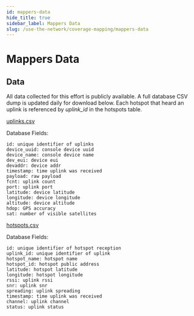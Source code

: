 ```yaml
---
id: mappers-data
hide_title: true
sidebar_label: Mappers Data
slug: /use-the-network/coverage-mapping/mappers-data
---
```


# Mappers Data

## Data

All data collected for this effort is publicly available. A full database CSV
dump is updated daily for download below. Each hotspot that heard an uplink is
referenced by _uplink_id_ in the hotspots table.

[uplinks.csv](https://coverage-dumps.s3-us-west-2.amazonaws.com/daily-csv-dumps/uplinks.csv)

Database Fields:

```text
id: unique identifier of uplinks
device_uuid: console device uuid
device_name: console device name
dev_eui: device eui
devaddr: device addr
timestamp: time uplink was received
payload: raw payload
fcnt: uplink count
port: uplink port
latitude: device latitude
longitude: device longitude
altitude: device altitude
hdop: GPS accuracy
sat: number of visible satellites
```

[hotspots.csv](https://coverage-dumps.s3-us-west-2.amazonaws.com/daily-csv-dumps/hotspots.csv)

Database Fields:

```text
id: unique identifier of hotspot reception
uplink_id: unique identifier of uplink
hotspot_name: hotspot name
hotspot_id: hotspot public address
latitude: hotspot latitude
longitude: hotspot longitude
rssi: uplink rssi
snr: uplink snr
spreading: uplink spreading
timestamp: time uplink was received
channel: uplink channel
status: uplink status
```
